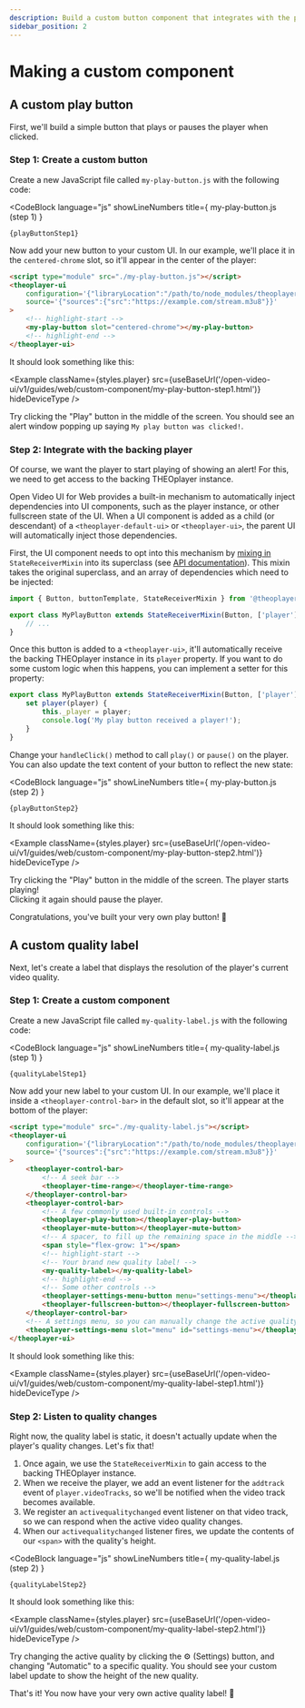 ```yaml
---
description: Build a custom button component that integrates with the player, and which you can use in your own custom UI.
sidebar_position: 2
---
```


# Making a custom component


## A custom play button

First, we'll build a simple button that plays or pauses the player when clicked.

### Step 1: Create a custom button

Create a new JavaScript file called `my-play-button.js` with the following code:

<!-- See https://docusaurus.io/docs/markdown-features/react#importing-code-snippets -->

<CodeBlock
    language="js"
    showLineNumbers
    title={
        <Link href="https://github.com/THEOplayer/web-ui/blob/main/docs/static/open-video-ui/v1/guides/web/custom-component/my-play-button-step1.js">
            my-play-button.js (step 1)
        </Link>
    }
>
    {playButtonStep1}
</CodeBlock>

Now add your new button to your custom UI. In our example, we'll place it in the `centered-chrome` slot, so it'll appear in the center of the player:

```html
<script type="module" src="./my-play-button.js"></script>
<theoplayer-ui
    configuration='{"libraryLocation":"/path/to/node_modules/theoplayer/","license":"your_theoplayer_license_goes_here"}'
    source='{"sources":{"src":"https://example.com/stream.m3u8"}}'
>
    <!-- highlight-start -->
    <my-play-button slot="centered-chrome"></my-play-button>
    <!-- highlight-end -->
</theoplayer-ui>
```

It should look something like this:

<Example className={styles.player} src={useBaseUrl('/open-video-ui/v1/guides/web/custom-component/my-play-button-step1.html')} hideDeviceType />

Try clicking the "Play" button in the middle of the screen.
You should see an alert window popping up saying `My play button was clicked!`.

### Step 2: Integrate with the backing player

Of course, we want the player to start playing of showing an alert!
For this, we need to get access to the backing THEOplayer instance.

Open Video UI for Web provides a built-in mechanism to automatically inject dependencies into UI components,
such as the player instance, or other fullscreen state of the UI. When a UI component is added as a child (or descendant)
of a `<theoplayer-default-ui>` or `<theoplayer-ui>`, the parent UI will automatically inject those dependencies.

First, the UI component needs to opt into this mechanism by [mixing in](https://www.typescriptlang.org/docs/handbook/mixins.html)
`StateReceiverMixin` into its superclass (see [API documentation](https://theoplayer.github.io/web-ui/api/functions/StateReceiverMixin.html)).
This mixin takes the original superclass, and an array of dependencies which need to be injected:

```js
import { Button, buttonTemplate, StateReceiverMixin } from '@theoplayer/web-ui';

export class MyPlayButton extends StateReceiverMixin(Button, ['player']) {
    // ...
}
```

Once this button is added to a `<theoplayer-ui>`, it'll automatically receive the backing THEOplayer instance in its `player` property.
If you want to do some custom logic when this happens, you can implement a setter for this property:

```js
export class MyPlayButton extends StateReceiverMixin(Button, ['player']) {
    set player(player) {
        this._player = player;
        console.log('My play button received a player!');
    }
}
```

Change your `handleClick()` method to call `play()` or `pause()` on the player.
You can also update the text content of your button to reflect the new state:

<CodeBlock
    language="js"
    showLineNumbers
    title={
        <Link href="https://github.com/THEOplayer/web-ui/blob/main/docs/static/open-video-ui/v1/guides/web/custom-component/my-play-button-step2.js">
            my-play-button.js (step 2)
        </Link>
    }
>
    {playButtonStep2}
</CodeBlock>

It should look something like this:

<Example className={styles.player} src={useBaseUrl('/open-video-ui/v1/guides/web/custom-component/my-play-button-step2.html')} hideDeviceType />

Try clicking the "Play" button in the middle of the screen. The player starts playing!<br/>
Clicking it again should pause the player.

Congratulations, you've built your very own play button! 🎉

## A custom quality label

Next, let's create a label that displays the resolution of the player's current video quality.

### Step 1: Create a custom component

Create a new JavaScript file called `my-quality-label.js` with the following code:

<CodeBlock
    language="js"
    showLineNumbers
    title={
        <Link href="https://github.com/THEOplayer/web-ui/blob/main/docs/static/open-video-ui/v1/guides/web/custom-component/my-quality-label-step1.js">
            my-quality-label.js (step 1)
        </Link>
    }
>
    {qualityLabelStep1}
</CodeBlock>

Now add your new label to your custom UI. In our example, we'll place it inside a `<theoplayer-control-bar>` in the default slot, so it'll appear at the bottom of the player:

```html
<script type="module" src="./my-quality-label.js"></script>
<theoplayer-ui
    configuration='{"libraryLocation":"/path/to/node_modules/theoplayer/","license":"your_theoplayer_license_goes_here"}'
    source='{"sources":{"src":"https://example.com/stream.m3u8"}}'
>
    <theoplayer-control-bar>
        <!-- A seek bar -->
        <theoplayer-time-range></theoplayer-time-range>
    </theoplayer-control-bar>
    <theoplayer-control-bar>
        <!-- A few commonly used built-in controls -->
        <theoplayer-play-button></theoplayer-play-button>
        <theoplayer-mute-button></theoplayer-mute-button>
        <!-- A spacer, to fill up the remaining space in the middle -->
        <span style="flex-grow: 1"></span>
        <!-- highlight-start -->
        <!-- Your brand new quality label! -->
        <my-quality-label></my-quality-label>
        <!-- highlight-end -->
        <!-- Some other controls -->
        <theoplayer-settings-menu-button menu="settings-menu"></theoplayer-settings-menu-button>
        <theoplayer-fullscreen-button></theoplayer-fullscreen-button>
    </theoplayer-control-bar>
    <!-- A settings menu, so you can manually change the active quality -->
    <theoplayer-settings-menu slot="menu" id="settings-menu"></theoplayer-settings-menu>
</theoplayer-ui>
```

It should look something like this:

<Example className={styles.player} src={useBaseUrl('/open-video-ui/v1/guides/web/custom-component/my-quality-label-step1.html')} hideDeviceType />

### Step 2: Listen to quality changes

Right now, the quality label is static, it doesn't actually update when the player's quality changes. Let's fix that!

1. Once again, we use the `StateReceiverMixin` to gain access to the backing THEOplayer instance.
2. When we receive the player, we add an event listener for the `addtrack` event of `player.videoTracks`,
   so we'll be notified when the video track becomes available.
3. We register an `activequalitychanged` event listener on that video track,
   so we can respond when the active video quality changes.
4. When our `activequalitychanged` listener fires, we update the contents of our `<span>` with the quality's height.

<CodeBlock
    language="js"
    showLineNumbers
    title={
        <Link href="https://github.com/THEOplayer/web-ui/blob/main/docs/static/open-video-ui/v1/guides/web/custom-component/my-quality-label-step2.js">
            my-quality-label.js (step 2)
        </Link>
    }
>
    {qualityLabelStep2}
</CodeBlock>

It should look something like this:

<Example className={styles.player} src={useBaseUrl('/open-video-ui/v1/guides/web/custom-component/my-quality-label-step2.html')} hideDeviceType />

Try changing the active quality by clicking the ⚙️ (Settings) button, and changing "Automatic" to a specific quality.
You should see your custom label update to show the height of the new quality.

That's it! You now have your very own active quality label! 🥳
